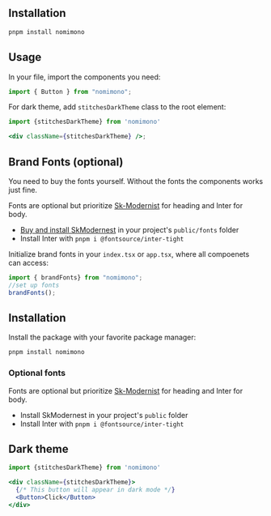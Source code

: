
<Banner />

## Installation

```zsh
pnpm install nomimono
```

## Usage

In your file, import the components you need:

```jsx
import { Button } from "nomimono";
```

For dark theme, add `stitchesDarkTheme` class to the root element:

```jsx
import {stitchesDarkTheme} from 'nomimono'

<div className={stitchesDarkTheme} />;
```

## Brand Fonts (optional)

<Callout type="warning" emoji="⚠️">
  You need to buy the fonts yourself. Without the fonts the components works just fine.
</Callout>

Fonts are optional but prioritize [Sk-Modernist](https://seankanedesign.gumroad.com/l/sk-modernist) for heading and Inter for body.

- [Buy and install SkModernest](https://seankanedesign.gumroad.com/l/sk-modernist) in your project's `public/fonts` folder
- Install Inter with `pnpm i @fontsource/inter-tight`


Initialize brand fonts in your `index.tsx` or `app.tsx`, where all compoenets can access:

```jsx
import { brandFonts} from "nomimono";
//set up fonts
brandFonts();
```

## Installation

Install the package with your favorite package manager:

```zsh
pnpm install nomimono
```

### Optional fonts

Fonts are optional but prioritize [Sk-Modernist](https://seankanedesign.gumroad.com/l/sk-modernist) for heading and
Inter for body.

- Install SkModernest in your project's `public` folder
- Install Inter with `pnpm i @fontsource/inter-tight`


## Dark theme

```jsx
import {stitchesDarkTheme} from 'nomimono'

<div className={stitchesDarkTheme}>
  {/* This button will appear in dark mode */}
  <Button>Click</Button>
</div>

```